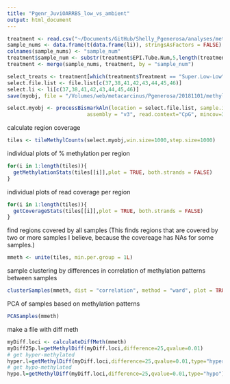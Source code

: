 ```yaml
---
title: "Pgenr_JuviOARRBS_low_vs_ambient"
output: html_document
---
```



```r
treatment <- read.csv("~/Documents/GitHub/Shelly_Pgenerosa/analyses/methylkit_JuviPgenr_allData/data/Treatment_info_CORRECTED.csv", header = TRUE)
sample_nums <- data.frame(t(data.frame(li)), stringsAsFactors = FALSE)
colnames(sample_nums) <- "sample_num"
treatment$sample_num <- substr(treatment$EPI.Tube.Num,5,length(treatment$EPI.Tube.Num))
treatment <- merge(sample_nums, treatment, by = "sample_num")
```

```r
select_treats <- treatment[which(treatment$Treatment == "Super.Low-Low" | treatment$Treatment == "Ambient-Low"),]
select.file.list <- file.list[c(37,38,41,42,43,44,45,46)]
select.li <- li[c(37,38,41,42,43,44,45,46)]
save(myobj, file = "/Volumes/web/metacarcinus/Pgenerosa/20181101/methylkit_20181126/myobj")
```

```r
select.myobj <- processBismarkAln(location = select.file.list, sample.id = select.li, 
                          assembly = "v3", read.context="CpG", mincov=3, treatment = select_treats$Treatment)

```

calculate region coverage  
```r
tiles <- tileMethylCounts(select.myobj,win.size=1000,step.size=1000)
```

individual plots of % methylation per region  

```r
for(i in 1:length(tiles)){
  getMethylationStats(tiles[[i]],plot = TRUE, both.strands = FALSE)
}
```

individual plots of read coverage per region  

```r
for(i in 1:length(tiles)){
  getCoverageStats(tiles[[i]],plot = TRUE, both.strands = FALSE)
}
```





find regions covered by all samples (This finds regions that are covered by two or more samples I believe, because the covereage has NAs for some samples.)
```r
mmeth <- unite(tiles, min.per.group = 1L)
```
sample clustering by differences in correlation of methylation patterns between samples
```r
clusterSamples(mmeth, dist = "correlation", method = "ward", plot = TRUE)
```

PCA of samples based on methylation patterns
```r
PCASamples(mmeth)
```
make a file with diff meth
```r
myDiff.loci <- calculateDiffMeth(mmeth)
myDiff25p.l=getMethylDiff(myDiff.loci,difference=25,qvalue=0.01)
# get hyper-methylated  
hyper.l=getMethylDiff(myDiff.loci,difference=25,qvalue=0.01,type="hyper")
# get hypo-methylated
hypo.l=getMethylDiff(myDiff.loci,difference=25,qvalue=0.01,type="hypo")
```